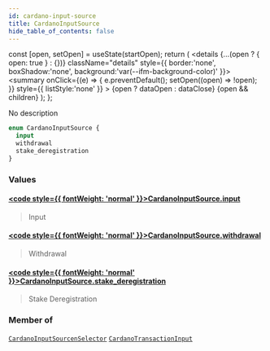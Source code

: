 ```yaml
---
id: cardano-input-source
title: CardanoInputSource
hide_table_of_contents: false
---
```







  const [open, setOpen] = useState(startOpen);
  return (
    <details {...(open ? { open: true } : {})} className="details" style={{ border:'none', boxShadow:'none', background:'var(--ifm-background-color)' }}>
      <summary
        onClick={(e) => {
          e.preventDefault();
          setOpen((open) => !open);
        }}
        style={{ listStyle:'none' }}
      >
      {open ? dataOpen : dataClose}
      </summary>
      {open && children}
    </details>
  );
};








No description


```graphql
enum CardanoInputSource {
  input
  withdrawal
  stake_deregistration
}
```




### Values

#### [<code style={{ fontWeight: 'normal' }}>CardanoInputSource.<b>input</b></code>](#)  
> 
> 
> Input
> 

#### [<code style={{ fontWeight: 'normal' }}>CardanoInputSource.<b>withdrawal</b></code>](#)  
> 
> 
> Withdrawal
> 

#### [<code style={{ fontWeight: 'normal' }}>CardanoInputSource.<b>stake_deregistration</b></code>](#)  
> 
> 
> Stake Deregistration
> 



### Member of

[`CardanoInputSourcenSelector`](/docs/graphql-reference/inputs/cardano-input-sourcen-selector)  <Badge class="secondary" text="input"/><Bullet />[`CardanoTransactionInput`](/docs/graphql-reference/objects/cardano-transaction-input)  <Badge class="secondary" text="object"/>

